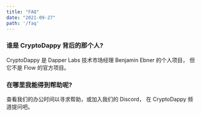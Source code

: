 ```yaml
---
title: "FAQ"
date: "2021-09-27"
path: '/faq'
---
```


### 谁是 CryptoDappy 背后的那个人?

CryptoDappy 是 Dapper Labs 技术市场经理 Benjamin Ebner 的个人项目，
但它不是 Flow 的官方项目。

### 在哪里我能得到帮助呢?

查看我们的办公时间以寻求帮助，或加入我们的 Discord，
在 CryptoDappy 频道提问吧。